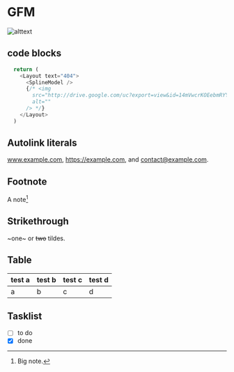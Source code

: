 
<link href="https://cdnjs.cloudflare.com/ajax/libs/prism/1.9.0/themes/prism-tomorrow.min.css" rel="stylesheet"/>

# GFM

![alttext](/images/bike.webp)

## code blocks

```js
  return (
    <Layout text="404">
      <SplineModel />
      {/* <img
        src="http://drive.google.com/uc?export=view&id=14mVwcrKOEebmRYYgRToaIS0X1hUfwQAy"
        alt=""
      /> */}
    </Layout>
  )
```

## Autolink literals

www.example.com, https://example.com, and contact@example.com.

## Footnote

A note[^1]

[^1]: Big note.

## Strikethrough

~one~ or ~~two~~ tildes.

## Table

| test a | test b | test c | test d |
| - | - | - | - |
| a | b | c | d |

## Tasklist

* [ ] to do
* [x] done
